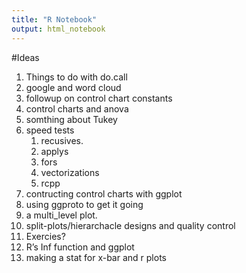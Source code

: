 ```yaml
---
title: "R Notebook"
output: html_notebook
---
```


#Ideas

1. Things to do with do.call
2. google and word cloud
3. followup on control chart constants
4. control charts and anova
5. somthing about Tukey
6. speed tests
    1. recusives. 
    1. applys
    1. fors
    1. vectorizations
    1. rcpp
7. contructing control charts with ggplot
8. using ggproto to get it going
9. a multi_level plot. 
10. split-plots/hierarchacle designs and quality control 
11. Exercies?
12. R's Inf function and ggplot
13. making a stat for x-bar and r plots
